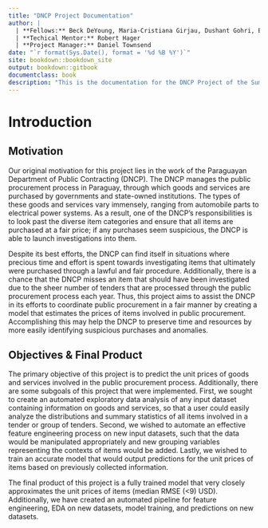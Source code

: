 ```yaml
--- 
title: "DNCP Project Documentation"
author: |
  | **Fellows:** Beck DeYoung, Maria-Cristiana Girjau, Dushant Gohri, Ethan Lee
  | **Techical Mentor:** Robert Hager
  | **Project Manager:** Daniel Townsend
date: "`r format(Sys.Date(), format = '%d %B %Y')`"
site: bookdown::bookdown_site
output: bookdown::gitbook
documentclass: book
description: "This is the documentation for the DNCP Project of the Summer 2021 DSSGx Fellowship at the University of Warwick and LMU."
---
```


# Introduction

## Motivation

Our original motivation for this project lies in the work of the Paraguayan Department of Public Contracting (DNCP). The DNCP manages the public procurement process in Paraguay, through which goods and services are purchased by governments and state-owned institutions. The types of these goods and services vary immensely, ranging from automobile parts to electrical power systems. As a result, one of the DNCP's responsibilities is to look past the diverse item categories and ensure that all items are purchased at a fair price; if any purchases seem suspicious, the DNCP is able to launch investigations into them.

Despite its best efforts, the DNCP can find itself in situations where precious time and effort is spent towards investigating items that ultimately were purchased through a lawful and fair procedure. Additionally, there is a chance that the DNCP misses an item that should have been investigated due to the sheer number of tenders that are processed through the public procurement process each year. Thus, this project aims to assist the DNCP in its efforts to coordinate public procurement in a fair manner by creating a model that estimates the prices of items involved in public procurement. Accomplishing this may help the DNCP to preserve time and resources by more easily identifying suspicious purchases and anomalies.

## Objectives \& Final Product

The primary objective of this project is to predict the unit prices of goods and services involved in the public procurement process. Additionally, there are some subgoals of this project that were implemented. First, we sought to create an automated exploratory data analysis of any input dataset containing information on goods and services, so that a user could easily analyze the distributions and summary statistics of all items involved in a tender or group of tenders. Second, we wished to automate an effective feature engineering process on new input datasets, such that the data would be manipulated appropriately and new grouping variables representing the contexts of items would be added. Lastly, we wished to train an accurate model that would output predictions for the unit prices of items based on previously collected information.

The final product of this project is a fully trained model that very closely approximates the unit prices of items (median RMSE \(<9\) USD). Additionally, we have created an automated pipeline for feature engineering, EDA on new datasets, model training, and predictions on new datasets.
